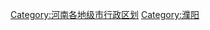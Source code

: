<br>{{hideh
|Head = 濮阳各区县所辖乡镇与街道
|FrameStyle   = border:solid 1px #000080;
|HeadStyle    = text-align:center;background:transparent;
|ContentStyle = background: #99CCFF;
}}
{{濮阳市华龙区行政区划|state=expanded}}
{{濮阳县行政区划|state=expanded}}
{{南乐县行政区划|state=expanded}}
{{台前县行政区划|state=expanded}}
{{清丰县行政区划|state=expanded}}
{{范县行政区划|state=expanded}}
{{hidef}}<br>
[[Category:河南各地级市行政区划|Category:河南各地级市行政区划]]
[[Category:濮阳|Category:濮阳]]
{{catmore|濮阳市|河南省濮阳市}}
